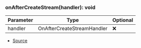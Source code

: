 ### onAfterCreateStream(handler): void
| Parameter | Type | Optional |
| ----------- | ----------- | ----------- |
| handler | OnAfterCreateStreamHandler | ❌ |


- [Source](https://github.com/Androz2091/discord-player/blob/7529a33/packages/discord-player/src/hooks/stream/onAfterCreateStream.ts#L4)